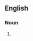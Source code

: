 ==English==

===Noun===
{{en-noun|head=[[Puritan]] [[work ethic]]}}

# {{synonym of|en|Protestant work ethic}}